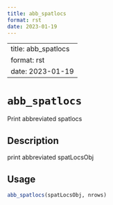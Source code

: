 ```yaml
--- 
title: abb_spatlocs 
format: rst 
date: 2023-01-19 
--- 
```

--- 
title: abb_spatlocs 
format: rst 
date: 2023-01-19 
--- 
# `abb_spatlocs`

Print abbreviated spatlocs


## Description

print abbreviated spatLocsObj


## Usage

```r
abb_spatlocs(spatLocsObj, nrows)
```


